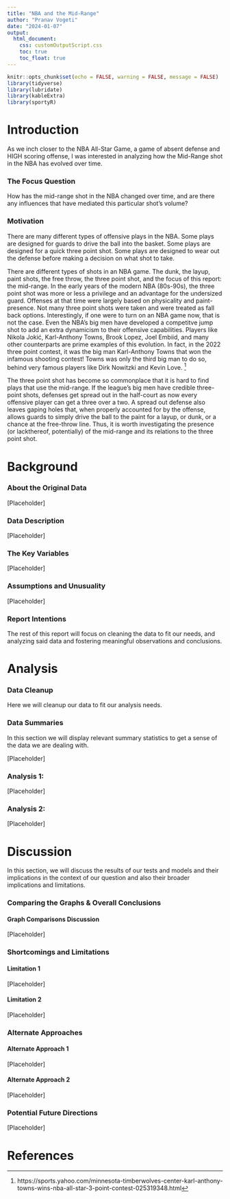 ```yaml
---
title: "NBA and the Mid-Range"
author: "Pranav Vogeti"
date: "2024-01-07"
output: 
  html_document:
    css: customOutputScript.css
    toc: true
    toc_float: true
---
```


```r
knitr::opts_chunk$set(echo = FALSE, warning = FALSE, message = FALSE)
library(tidyverse)
library(lubridate)
library(kableExtra)
library(sportyR)
```


# Introduction

As we inch closer to the NBA All-Star Game, a game of absent defense and HIGH scoring offense, I was interested in analyzing how the Mid-Range shot in the NBA has evolved over time.


### The Focus Question

How has the mid-range shot in the NBA changed over time, and are there any influences that have mediated this particular shot's volume?

### Motivation

There are many different types of offensive plays in the NBA. Some plays are designed for guards to drive the ball into the basket. Some plays are designed for a quick three point shot. Some plays are designed to wear out the defense before making a decision on what shot to take. 

There are different types of shots in an NBA game. The dunk, the layup, paint shots, the free throw, the three point shot, and the focus of this report: the mid-range. In the early years of the modern NBA (80s-90s), the three point shot was more or less a privilege and an advantage for the undersized guard. Offenses at that time were largely based on physicality and paint-presence. Not many three point shots were taken and were treated as fall back options. Interestingly, if one were to turn on an NBA game now, that is not the case. Even the NBA's big men have developed a competitve jump shot to add an extra dynamicism to their offensive capabilities. Players like Nikola Jokić, Karl-Anthony Towns, Brook Lopez, Joel Embiid, and many other counterparts are prime examples of this evolution. In fact, in the 2022 three point contest, it was the big man Karl-Anthony Towns that won the infamous shooting contest! Towns was only the third big man to do so, behind very famous players like Dirk Nowitzki and Kevin Love. [^1]

[^1]: https://sports.yahoo.com/minnesota-timberwolves-center-karl-anthony-towns-wins-nba-all-star-3-point-contest-025319348.html

The three point shot has become so commonplace that it is hard to find plays that use the mid-range. If the league's big men have credible three-point shots, defenses get spread out in the half-court as now every offensive player can get a three over a two. A spread out defense also leaves gaping holes that, when properly accounted for by the offense, allows guards to simply drive the ball to the paint for a layup, or dunk, or a chance at the free-throw line. Thus, it is worth investigating the presence (or lackthereof, potentially) of the mid-range and its relations to the three point shot. 

# Background

### About the Original Data

[Placeholder]

### Data Description

[Placeholder]

### The Key Variables

[Placeholder]

### Assumptions and Unusuality

[Placeholder]

### Report Intentions

The rest of this report will focus on cleaning the data to fit our needs, and analyzing said data and fostering meaningful observations and conclusions. 



# Analysis

### Data Cleanup

Here we will cleanup our data to fit our analysis needs. 

### Data Summaries

In this section we will display relevant summary statistics to get a sense of the data we are dealing with. 

[Placeholder]

### Analysis 1: 

[Placeholder]

### Analysis 2: 

[Placeholder]

# Discussion

In this section, we will discuss the results of our tests and models and their implications in the context of our question and also their broader implications and limitations. 

### Comparing the Graphs & Overall Conclusions

#### Graph Comparisons Discussion

[Placeholder]

### Shortcomings and Limitations


#### Limitation 1

[Placeholder]

#### Limitation 2

[Placeholder]

### Alternate Approaches


#### Alternate Approach 1

[Placeholder]

#### Alternate Approach 2

[Placeholder]
 
### Potential Future Directions

[Placeholder]

# References
